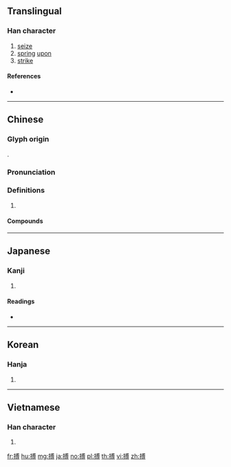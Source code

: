 ==Translingual==

===Han character===
{{Han char|rn=64|rad=手|as=10|sn=13|four=53042|canj=QIBI|ids=⿰扌尃}}

# [[seize]]
# [[spring]] [[upon]]
# [[strike]]

====References====
* {{Han ref|kx=0446.140|dkj=12466|dj=0796.340|hdz=31930.010|uh=640F|ud=25615|bh=B769|bd=46953}}

----

==Chinese==
{{zh-forms}}

===Glyph origin===
{{Han etym}}
{{Han compound|手|尃|c1=s|c2=p|t1=hand|ls=psc}}.

===Pronunciation===
{{zh-pron
|m=bó
|c=bok3
|mc=y
|oc=y
|cat=
}}

===Definitions===
{{zh-hanzi}}

# {{rfdef|zh}}

====Compounds====
{{zh-der|弄鬼搏沙|徒搏|心搏|搏動|搏命|搏影|搏戰|搏手|搏手無策|搏拊|搏擊|搏杖|搏殺|搏煉|搏砂煉汞|搏膺|搏風|搏香弄粉|搏髀|搏鬥|放手一搏|獅子搏兔|相搏|肉搏|肉搏戰|脈搏|螳螂搏蟬}}

----

==Japanese==

===Kanji===
{{ja-kanji|grade=|rs=手10}}

# {{defn|lang=ja|sort=手10}}

====Readings====
* {{ja-readings|on=[[はく]] (haku)|kun=[[うつ]] (utsu), [[とる]] (toru)}}

----

==Korean==

===Hanja===
{{ko-hanja|hangeul=박|eumhun=|rv=bak|mr=pak|y=pak}}

# {{defn|lang=ko|sort=手10}}

----

==Vietnamese==

===Han character===
{{vi-hantu|[[vác]], [[bác]]|rs=手10}}

# {{defn|lang=vi|sort=手10}}

[[fr:搏]]
[[hu:搏]]
[[mg:搏]]
[[ja:搏]]
[[no:搏]]
[[pl:搏]]
[[th:搏]]
[[vi:搏]]
[[zh:搏]]